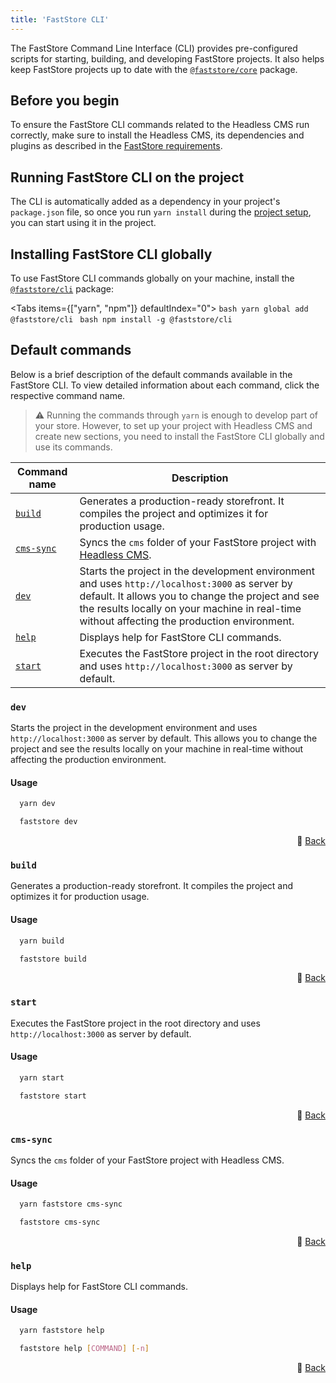 ```yaml
---
title: 'FastStore CLI'
---
```


The FastStore Command Line Interface (CLI) provides pre-configured scripts for starting, building, and developing FastStore projects. It also helps keep FastStore projects up to date with the [`@faststore/core`](https://developers.vtex.com/docs/guides/faststore/project-structure-overview#packagejson) package.

## Before you begin

To ensure the FastStore CLI commands related to the Headless CMS run correctly, make sure to install the Headless CMS, its dependencies and plugins as described in the [FastStore requirements](https://developers.vtex.com/docs/guides/faststore/getting-started-requirements).

## Running FastStore CLI on the project

The CLI is automatically added as a dependency in your project's `package.json` file, so once you run `yarn install` during the [project setup](https://developers.vtex.com/docs/guides/faststore/getting-started-2-setting-up-the-project), you can start using it in the project.

## Installing FastStore CLI globally

To use FastStore CLI commands globally on your machine, install the [`@faststore/cli`](https://developers.vtex.com/docs/guides/faststore/getting-started-3-faststore-project-structure#faststorecli) package:

<Tabs items={["yarn", "npm"]} defaultIndex="0">
  <Tab>
    ```bash
    yarn global add @faststore/cli
    ```
  </Tab>
  <Tab>
    ```bash
    npm install -g @faststore/cli
    ```
  </Tab>
</Tabs>



## Default commands
Below is a brief description of the default commands available in the FastStore CLI. To view detailed information about each command, click the respective command name.

> ⚠️ Running the commands through `yarn` is enough to develop part of your store. However, to set up your project with Headless CMS and create new sections, you need to install the FastStore CLI globally and use its commands.

| Command name | Description |
| ------------ | ----------- |
| [`build`](#build) | Generates a production-ready storefront.  It compiles the project and optimizes it for production usage. |
| [`cms-sync`](#cms-sync) | Syncs the `cms` folder of your FastStore project with [Headless CMS](https://developers.vtex.com/docs/guides/faststore/headless-cms-overview). |
| [`dev`](#dev) | Starts the project in the development environment and uses `http://localhost:3000` as server by default. It allows you to change the project and see the results locally on your machine in real-time without affecting the production environment. |
| [`help`](#help) | Displays help for FastStore CLI commands. |
| [`start`](#start) | Executes the FastStore project in the root directory and uses `http://localhost:3000` as server by default. |

### `dev`

Starts the project in the development environment and uses `http://localhost:3000` as server by default. This allows you to change the project and see the results locally on your machine in real-time without affecting the production environment.

#### Usage

```bash 
  yarn dev
```

```bash 
  faststore dev
```

<div align="right"> 🔼 <a href="#default-commands">Back</a></div>

### `build`

Generates a production-ready storefront.  It compiles the project and optimizes it for production usage.

#### Usage

```bash 
  yarn build
```

```bash 
  faststore build
```

<div align="right"> 🔼 <a href="#default-commands">Back</a></div>

### `start`

Executes the FastStore project in the root directory and uses `http://localhost:3000` as server by default.

#### Usage

```bash 
  yarn start
```

```bash 
  faststore start
```

<div align="right"> 🔼 <a href="#default-commands">Back</a></div>

### `cms-sync`

Syncs the `cms` folder of your FastStore project with Headless CMS.

#### Usage

```bash 
  yarn faststore cms-sync
```

```bash 
  faststore cms-sync
```

<div align="right"> 🔼 <a href="#default-commands">Back</a></div>

### `help`

Displays help for FastStore CLI commands.

#### Usage

```bash 
  yarn faststore help
```

```bash 
  faststore help [COMMAND] [-n]
```

<div align="right"> 🔼 <a href="#default-commands">Back</a></div>

